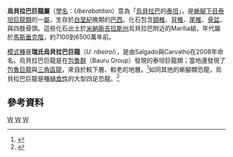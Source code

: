 {{Automatic Taxobox
| taxon = Uberabatitan
| fossil_range = [[白垩纪|白垩纪]]后期,{{fossil range|67}}
| image = 
| image_caption = 
| authority = Salgado and Carvalho, 2008
| type_species = '''瑞氏烏貝拉巴巨龍<br>''Uberabatitan ribeiroi'''''
| type_species_authority = Salgado and Carvalho, 2008 
}}

'''烏貝拉巴巨龍屬'''（[[學名|學名]]：''Uberabatitan''）意為「[[烏貝拉巴|烏貝拉巴]]的[[泰坦|泰坦]]」，是[[蜥腳下目|蜥腳下目]][[泰坦巨龍類|泰坦巨龍類]]的一[[屬|屬]]，生存於[[白堊紀|白堊紀]]晚期的[[巴西|巴西]]。化石包含[[頸椎|頸椎]]、[[背椎|背椎]]、[[尾椎|尾椎]]、[[骨盆|骨盆]]、與四肢骨頭。這些化石出土於[[米納斯吉拉斯州|米納斯吉拉斯州]]烏貝拉巴附近的Marília組，年代屬於[[馬斯垂克階|馬斯垂克階]]，約7100到6500萬年前。

[[模式種|模式種]]是'''瑞氏烏貝拉巴巨龍'''（''U. ribeiroi''），是由Salgado與Carvalho在2008年命名。烏貝拉巴巨龍是在[[包魯群|包魯群]]（Bauru Group）發現的泰坦巨龍類；當地還發現了[[包魯巨龍|包魯巨龍]]與[[三角區龍|三角區龍]]，來自於較下層、較老的地層。<ref name=SC08>{{cite journal |last=Salgado |first=Leonardo |coauthors=and Carvalho, Ismar de Souza |year=2008 |title= ''Uberabatitan ribeiroi'', a new titanosaur from the Marília Formation (Bauru Group, Upper Cretaceous), Minas Gerais, Brazil |journal=Palaeontology |volume=51 |issue=4 |pages=881-901 |doi=10.1111/j.1475-4983.2008.00781.x}}</ref>如同其他的蜥腳類恐龍，烏貝拉巴巨龍是種[[植食性|植食性]]的大型四足恐龍。<ref name=UBD04>{{cite book |last=Upchurch|first=Paul |coauthors=Barrett, Paul M., and Dodson, Peter. |editor=Weishampel, David B.; Dodson, Peter; and Osmólska, Halszka. (eds.)|title=The Dinosauria |url=https://archive.org/details/dinosauriandedit00weis|edition=2nd |year= 2004|publisher=University of California Press |location=Berkeley |isbn=0-520-24209-2 |pages=[https://archive.org/details/dinosauriandedit00weis/page/259 259]-322 |chapter=Sauropoda}}</ref>

==參考資料==
{{reflist}}

{{Taxonbar|from=Q136460}}

[[Category:上白堊紀恐龍|W]]
[[Category:南美洲恐龍|W]]
[[Category:泰坦巨龍類|W]]


{{dinosaur-stub}}